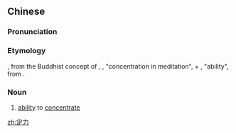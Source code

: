 ==Chinese==
{{zh-forms}}

===Pronunciation===
{{zh-pron
|m=dìnglì
|cat=n
}}

===Etymology===
{{l|cmn|定|tr=dìng}}, from the Buddhist concept of {{l|cmn|禪定}}, {{l|cmn|禅定|tr=chándìng}}, "concentration in meditation", + {{l|cmn|力|tr=lì}}, "ability", from {{l|cmn|能力|tr=nénglì}}.

===Noun===
{{zh-noun}}

# [[ability]] to [[concentrate]]

[[zh:定力]]